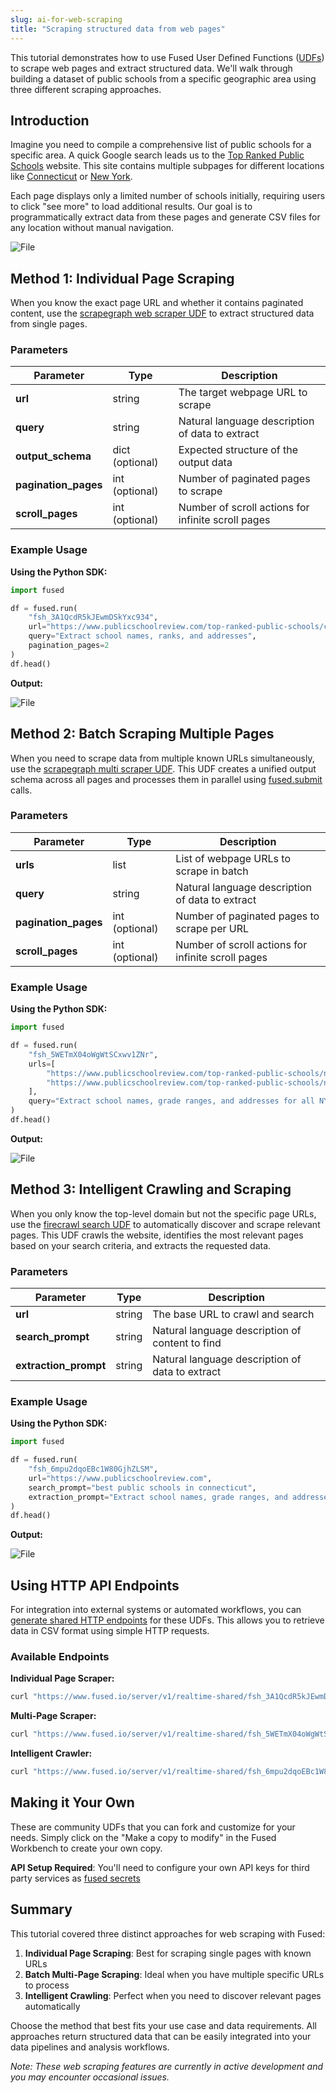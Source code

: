 ```yaml
---
slug: ai-for-web-scraping
title: "Scraping structured data from web pages"
---
```


This tutorial demonstrates how to use Fused User Defined Functions ([UDFs](/core-concepts/write/)) to scrape web pages and extract structured data. We'll walk through building a dataset of public schools from a specific geographic area using three different scraping approaches.


## Introduction

Imagine you need to compile a comprehensive list of public schools for a specific area. A quick Google search leads us to the [Top Ranked Public Schools](https://www.publicschoolreview.com/top-ranked-public-schools) website. This site contains multiple subpages for different locations like [Connecticut](https://www.publicschoolreview.com/top-ranked-public-schools/connecticut) or [New York](https://www.publicschoolreview.com/top-ranked-public-schools/new-york).

Each page displays only a limited number of schools initially, requiring users to click "see more" to load additional results. Our goal is to programmatically extract data from these pages and generate CSV files for any location without manual navigation.


<div style={{textAlign: 'center'}}>
<img src={SeeMoreImg} alt="File" style={{}} />
</div>

## Method 1: Individual Page Scraping

When you know the exact page URL and whether it contains paginated content, use the [scrapegraph web scraper UDF](https://www.fused.io/workbench/udf/catalog/scrapegraph_web_scraper-0a121078-1b03-4c62-ba23-274ffb4c7568) to extract structured data from single pages.

### Parameters

| Parameter | Type | Description |
|-----------|------|-------------|
| **url** | string | The target webpage URL to scrape |
| **query** | string | Natural language description of data to extract |
| **output_schema** | dict (optional) | Expected structure of the output data |
| **pagination_pages** | int (optional) | Number of paginated pages to scrape |
| **scroll_pages** | int (optional) | Number of scroll actions for infinite scroll pages |

### Example Usage

**Using the Python SDK:**

```python
import fused

df = fused.run(
    "fsh_3A1QcdR5kJEwmDSkYxc934",
    url="https://www.publicschoolreview.com/top-ranked-public-schools/connecticut/tab/all/num/1",
    query="Extract school names, ranks, and addresses",
    pagination_pages=2
)
df.head()
```

**Output:**


<div style={{textAlign: 'center'}}>
<img src={DfOutput} alt="File" style={{}} />
</div>

## Method 2: Batch Scraping Multiple Pages

When you need to scrape data from multiple known URLs simultaneously, use the [scrapegraph multi scraper UDF](https://www.fused.io/workbench/udf/catalog/scrapegraph_multi_scraper-8aaafa63-3888-4f12-8d31-6e3f9098b2ae). This UDF creates a unified output schema across all pages and processes them in parallel using [fused.submit](/python-sdk/top-level-functions/#fusedsubmit) calls.

### Parameters

| Parameter | Type | Description |
|-----------|------|-------------|
| **urls** | list | List of webpage URLs to scrape in batch |
| **query** | string | Natural language description of data to extract |
| **pagination_pages** | int (optional) | Number of paginated pages to scrape per URL |
| **scroll_pages** | int (optional) | Number of scroll actions for infinite scroll pages |

### Example Usage

**Using the Python SDK:**

```python
import fused

df = fused.run(
    "fsh_5WETmX04oWgWtSCxwv1ZNr",
    urls=[
        "https://www.publicschoolreview.com/top-ranked-public-schools/new-york/tab/all/num/1",
        "https://www.publicschoolreview.com/top-ranked-public-schools/new-york/tab/all/num/3",
    ],
    query="Extract school names, grade ranges, and addresses for all NYC schools"
)
df.head()
```

**Output:**


<div style={{textAlign: 'center'}}>
<img src={DfOutput2} alt="File" style={{}} />
</div>

## Method 3: Intelligent Crawling and Scraping

When you only know the top-level domain but not the specific page URLs, use the [firecrawl search UDF](https://www.fused.io/workbench/udf/catalog/firecrawl_search-43935d03-7e82-4173-baa8-2f0e63d0c473) to automatically discover and scrape relevant pages. This UDF crawls the website, identifies the most relevant pages based on your search criteria, and extracts the requested data.

### Parameters

| Parameter | Type | Description |
|-----------|------|-------------|
| **url** | string | The base URL to crawl and search |
| **search_prompt** | string | Natural language description of content to find |
| **extraction_prompt** | string | Natural language description of data to extract |

### Example Usage

**Using the Python SDK:**

```python
import fused

df = fused.run(
    "fsh_6mpu2dqoEBc1W80GjhZLSM",
    url="https://www.publicschoolreview.com",
    search_prompt="best public schools in connecticut",
    extraction_prompt="Extract school names, grade ranges, and addresses"
)
df.head()
```

**Output:**


<div style={{textAlign: 'center'}}>
<img src={DfOutput3} alt="File" style={{}} />
</div>


## Using HTTP API Endpoints

For integration into external systems or automated workflows, you can [generate shared HTTP endpoints](/core-concepts/run-udfs/run-small-udfs/#https-requests) for these UDFs. This allows you to retrieve data in CSV format using simple HTTP requests.

### Available Endpoints

**Individual Page Scraper:**
```bash
curl "https://www.fused.io/server/v1/realtime-shared/fsh_3A1QcdR5kJEwmDSkYxc934/run/file?dtype_out_vector=csv"
```

**Multi-Page Scraper:**
```bash
curl "https://www.fused.io/server/v1/realtime-shared/fsh_5WETmX04oWgWtSCxwv1ZNr/run/file?dtype_out_vector=csv"
```

**Intelligent Crawler:**
```bash
curl "https://www.fused.io/server/v1/realtime-shared/fsh_6mpu2dqoEBc1W80GjhZLSM/run/file?dtype_out_vector=csv"
```

## Making it Your Own

These are community UDFs that you can fork and customize for your needs. Simply click on the "Make a copy to modify" in the Fused Workbench to create your own copy.

**API Setup Required**: You'll need to configure your own API keys for third party services as [fused secrets](/workbench/preferences/#secrets-management)

## Summary

This tutorial covered three distinct approaches for web scraping with Fused:

1. **Individual Page Scraping**: Best for scraping single pages with known URLs
2. **Batch Multi-Page Scraping**: Ideal when you have multiple specific URLs to process
3. **Intelligent Crawling**: Perfect when you need to discover relevant pages automatically

Choose the method that best fits your use case and data requirements. All approaches return structured data that can be easily integrated into your data pipelines and analysis workflows.

*Note: These web scraping features are currently in active development and you may encounter occasional issues.*